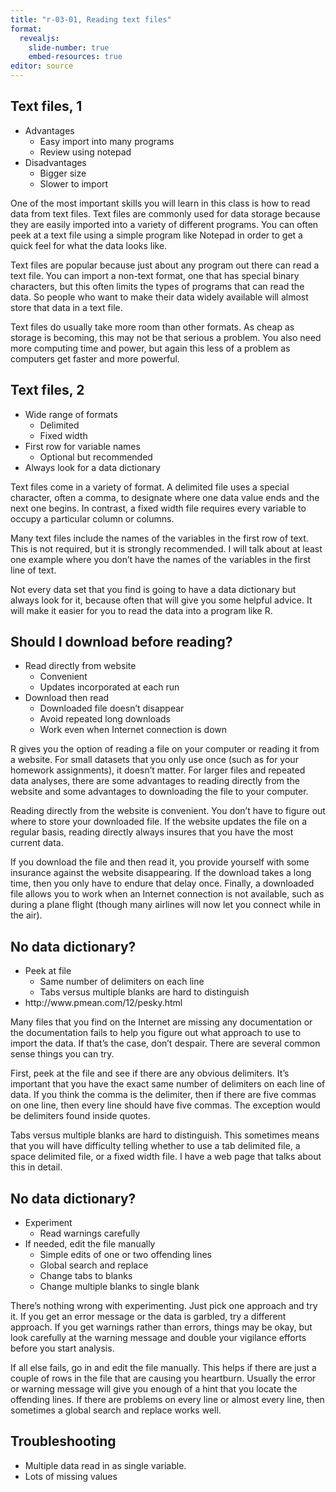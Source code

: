 ```yaml
---
title: "r-03-01, Reading text files"
format: 
  revealjs:
    slide-number: true
    embed-resources: true
editor: source
---
```


## Text files, 1

-   Advantages
    -    Easy import into many programs
    -    Review using notepad
-   Disadvantages
    -    Bigger size
    -    Slower to import

::: notes

One of the most important skills you will learn in this class is how to read data from text files. Text files are commonly used for data storage because they are easily imported into a variety of different programs. You can often peek at a text file using a simple program like Notepad in order to get a quick feel for what the data looks like.

Text files are popular because just about any program out there can read a text file. You can import a non-text format, one that has special binary characters, but this often limits the types of programs that can read the data. So people who want to make their data widely available will almost store that data in a text file.

Text files do usually take more room than other formats. As cheap as storage is becoming, this may not be that serious a problem. You also need more computing time and power, but again this less of a problem as computers get faster and more powerful.

:::

## Text files, 2

-   Wide range of formats
    -   Delimited
    -   Fixed width
-   First row for variable names
    -   Optional but recommended
-   Always look for a data dictionary

::: notes

Text files come in a variety of format. A delimited file uses a special character, often a comma, to designate where one data value ends and the next one begins. In contrast, a fixed width file requires every variable to occupy a particular column or columns.

Many text files include the names of the variables in the first row of text. This is not required, but it is strongly recommended. I will talk about at least one example where you don't have the names of the variables in the first line of text.

Not every data set that you find is going to have a data dictionary but always look for it, because often that will give you some helpful advice. It will make it easier for you to read the data into a program like R. 

:::

## Should I download before reading?

-   Read directly from website
    -   Convenient
    -   Updates incorporated at each run
-   Download then read
    -   Downloaded file doesn't disappear
    -   Avoid repeated long downloads
    -   Work even when Internet connection is down
  
::: notes

R gives you the option of reading a file on your computer or reading it from a website. For small datasets that you only use once (such as for your homework assignments), it doesn't matter. For larger files and repeated data analyses, there are some advantages to reading directly from the website and some advantages to downloading the file to your computer. 

Reading directly from the website is convenient. You don't have to figure out where to store your downloaded file. If the website updates the file on a regular basis, reading directly always insures that you have the most current data.

If you download the file and then read it, you provide yourself with some insurance against the website disappearing. If the download takes a long time, then you only have to endure that delay once. Finally, a downloaded file allows you to work when an Internet connection is not available, such as during a plane flight (though many airlines will now let you connect while in the air).

:::

## No data dictionary?

-   Peek at file
    -   Same number of delimiters on each line
    -   Tabs versus multiple blanks are hard to distinguish
-   http://www.pmean.com/12/pesky.html

::: notes

Many files that you find on the Internet are missing any documentation or the documentation fails to help you figure out what approach to use to import the data. If that's the case, don't despair. There are several common sense things you can try.

First, peek at the file and see if there are any obvious delimiters. It's important that you have the exact same number of delimiters on each line of data. If you think the comma is the delimiter, then if there are five commas on one line, then every line should have five commas. The exception would be delimiters found inside quotes.

Tabs versus multiple blanks are hard to distinguish. This sometimes means that you will have difficulty telling whether to use a tab delimited file, a space delimited file, or a fixed width file. I have a web page that talks about this in detail. 

:::

## No data dictionary?

-   Experiment
    -   Read warnings carefully
-   If needed, edit the file manually
    -   Simple edits of one or two offending lines
    -   Global search and replace
    -   Change tabs to blanks
    -   Change multiple blanks to single blank

::: notes

There's nothing wrong with experimenting. Just pick one approach and try it. If you get an error message or the data is garbled, try a different approach. If you get warnings rather than errors, things may be okay, but look carefully at the warning message and double your vigilance efforts before you start analysis.

If all else fails, go in and edit the file manually. This helps if there are just a couple of rows in the file that are causing you heartburn. Usually the error or warning message will give you enough of a hint that you locate the offending lines. If there are problems on every line or almost every line, then sometimes a global search and replace works well.

:::

## Troubleshooting

-   Multiple data read in as single variable.
-   Lots of missing values
